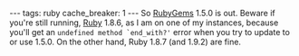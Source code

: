 ---
tags: ruby
cache_breaker: 1
---
So [[RubyGems]] 1.5.0 is out. Beware if you're still running, [[Ruby]] 1.8.6, as I am on one of my instances, because you'll get an <tt>undefined method `end_with?'</tt> error when you try to update to or use 1.5.0. On the other hand, Ruby 1.8.7 (and 1.9.2) are fine.
